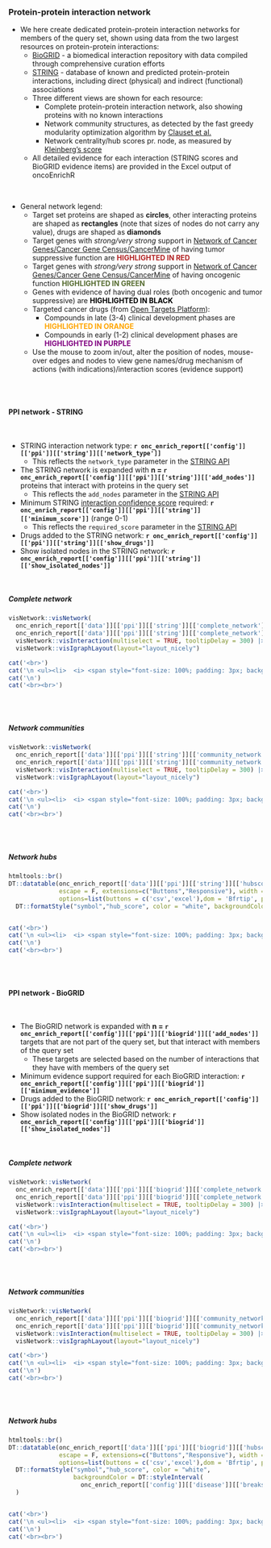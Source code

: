 ### Protein-protein interaction network

* We here create dedicated protein-protein interaction networks for members of the query set, shown using data from the two largest resources on protein-protein interactions:
  * [BioGRID](https://thebiogrid.org) - a biomedical interaction repository with data compiled through comprehensive curation efforts
  * [STRING](https://string-db.org/cgi/about?footer_active_subpage=content) - database of known and predicted protein-protein interactions, including direct (physical) and indirect (functional) associations
  * Three different views are shown for each resource:
    * Complete protein-protein interaction network, also showing proteins with no known interactions
    * Network community structures, as detected by the fast greedy modularity optimization algorithm by [Clauset et al.](http://www.arxiv.org/abs/cond-mat/0408187)
    * Network centrality/hub scores pr. node, as measured by [Kleinberg's score](https://dl.acm.org/citation.cfm?id=324140)
  * All detailed evidence for each interaction (STRING scores and BioGRID evidence items) are provided in the Excel output of oncoEnrichR
  
<br>

* General network legend:
  * Target set proteins are shaped as **circles**, other interacting proteins are shaped as **rectangles** (note that sizes of nodes do not carry any value), drugs are shaped as **diamonds**
  * Target genes with _strong/very strong_ support in [Network of Cancer Genes/Cancer Gene Census/CancerMine](https://sigven.github.io/oncoEnrichR/articles/annotation_resources.html#tumor-suppressorproto-oncogenecancer-driver-annotation) of having tumor suppressive function are <span style="color:firebrick"><b>HIGHLIGHTED IN RED</b></span>
  * Target genes with _strong/very strong_ support in [Network of Cancer Genes/Cancer Gene Census/CancerMine](https://sigven.github.io/oncoEnrichR/articles/annotation_resources.html#tumor-suppressorproto-oncogenecancer-driver-annotation) of having oncogenic function <span style="color:darkolivegreen"><b>HIGHLIGHTED IN GREEN</b></span>
  * Genes with evidence of having dual roles (both oncogenic and tumor suppressive) are <span style="color:black"><b>HIGHLIGHTED IN BLACK</b></span>
  * Targeted cancer drugs (from [Open Targets Platform](https://targetvalidation.org)):
     * Compounds in late (3-4) clinical development phases are <span style="color:orange"><b>HIGHLIGHTED IN ORANGE</b></span>
     * Compounds in early (1-2) clinical development phases are <span style="color:purple"><b>HIGHLIGHTED IN PURPLE</b></span>
  * Use the mouse to zoom in/out, alter the position of nodes, mouse-over edges and nodes to view gene names/drug mechanism of actions (with indications)/interaction scores (evidence support)

<br><br>

#### PPI network - STRING {.tabset}

<br>

  * STRING interaction network type: __`r onc_enrich_report[['config']][['ppi']][['string']][['network_type']]`__
    * This reflects the `network_type` parameter in the [STRING API](https://string-db.org/cgi/help.pl?subpage=api%23getting-the-string-network-interactions)
  * The STRING network is expanded with __n = `r onc_enrich_report[['config']][['ppi']][['string']][['add_nodes']]`__ proteins that interact with proteins in the query set
    * This reflects the `add_nodes` parameter in the [STRING API](https://string-db.org/cgi/help.pl?subpage=api%23getting-the-string-network-interactions)
  * Minimum STRING [interaction confidence score](https://string-db.org/cgi/info) required: __`r onc_enrich_report[['config']][['ppi']][['string']][['minimum_score']]`__ (range 0-1)
    * This reflects the `required_score` parameter in the [STRING API](https://string-db.org/cgi/help.pl?subpage=api%23getting-the-string-network-interactions)
  * Drugs added to the STRING network: __`r onc_enrich_report[['config']][['ppi']][['string']][['show_drugs']]`__ 
  * Show isolated nodes in the STRING network: __`r onc_enrich_report[['config']][['ppi']][['string']][['show_isolated_nodes']]`__

<br>

##### Complete network

```r
visNetwork::visNetwork(
  onc_enrich_report[['data']][['ppi']][['string']][['complete_network']]$nodes, 
  onc_enrich_report[['data']][['ppi']][['string']][['complete_network']]$edges) |>
  visNetwork::visInteraction(multiselect = TRUE, tooltipDelay = 300) |>
  visNetwork::visIgraphLayout(layout="layout_nicely")

```


```r
cat('<br>')
cat('\n <ul><li>  <i> <span style="font-size: 100%; padding: 3px; background-color:#989898; color:white">&nbsp;&nbsp;No protein-protein interactions from STRING were found among members in the query set (with the required association score). Lowering the assocation score threshold of for interactions in STRING may provide a network. &nbsp;&nbsp; </span></i></li></ul>',sep='\n')
cat('\n')
cat('<br><br>')

```

<br><br>

##### Network communities

```r
visNetwork::visNetwork(
  onc_enrich_report[['data']][['ppi']][['string']][['community_network']]$nodes, 
  onc_enrich_report[['data']][['ppi']][['string']][['community_network']]$edges) |>
  visNetwork::visInteraction(multiselect = TRUE, tooltipDelay = 300) |>
  visNetwork::visIgraphLayout(layout="layout_nicely")

```

```r
cat('<br>')
cat('\n <ul><li>  <i> <span style="font-size: 100%; padding: 3px; background-color:#989898; color:white">&nbsp;&nbsp;No network communities were found among members in the query set (with the required association score). Lowering the assocation score threshold of for interactions in STRING may provide a network and associated communities. &nbsp;&nbsp; </span></i></li></ul>',sep='\n')
cat('\n')
cat('<br><br>')

```
<br><br>

##### Network hubs

```r

htmltools::br()
DT::datatable(onc_enrich_report[['data']][['ppi']][['string']][['hubscores']], 
              escape = F, extensions=c("Buttons","Responsive"), width = "100%",
              options=list(buttons = c('csv','excel'),dom = 'Bfrtip', pagelength = 20)) |>
  DT::formatStyle("symbol","hub_score", color = "white", backgroundColor = DT::styleInterval(onc_enrich_report[['config']][['disease']][['breaks']], onc_enrich_report[['config']][['disease']][['colors']]))



```

```r
cat('<br>')
cat('\n <ul><li>  <i> <span style="font-size: 100%; padding: 3px; background-color:#989898; color:white">&nbsp;&nbsp;No hubscores from the protein-protein interaction network were established for members in the query set (with the required association score). Lowering the assocation score threshold of for interactions in STRING may provide a network with hubscores. &nbsp;&nbsp; </span></i></li></ul>',sep='\n')
cat('\n')
cat('<br><br>')

```
<br><br>

#### PPI network - BioGRID {.tabset}

<br>

  * The BioGRID network is expanded with __n = `r onc_enrich_report[['config']][['ppi']][['biogrid']][['add_nodes']]`__ targets that are not part of the query set, but that interact with members of the query set
    * These targets are selected based on the number of interactions that they have with members of the query set
  * Minimum evidence support required for each BioGRID interaction: __`r onc_enrich_report[['config']][['ppi']][['biogrid']][['minimum_evidence']]`__ 
  * Drugs added to the BioGRID network: __`r onc_enrich_report[['config']][['ppi']][['biogrid']][['show_drugs']]`__ 
  * Show isolated nodes in the BioGRID network: __`r onc_enrich_report[['config']][['ppi']][['biogrid']][['show_isolated_nodes']]`__

  
<br>
  
##### Complete network

```r
visNetwork::visNetwork(
  onc_enrich_report[['data']][['ppi']][['biogrid']][['complete_network']]$nodes, 
  onc_enrich_report[['data']][['ppi']][['biogrid']][['complete_network']]$edges) |>
  visNetwork::visInteraction(multiselect = TRUE, tooltipDelay = 300) |>
  visNetwork::visIgraphLayout(layout="layout_nicely")

```


```r
cat('<br>')
cat('\n <ul><li>  <i> <span style="font-size: 100%; padding: 3px; background-color:#989898; color:white">&nbsp;&nbsp;No protein-protein interactions from BioGRID were found among members in the query set (with the required evidence support). Lowering the required evidence support for interactions in BioGRID may provide a network. &nbsp;&nbsp; </span></i></li></ul>',sep='\n')
cat('\n')
cat('<br><br>')

```

<br><br>

##### Network communities

```r
visNetwork::visNetwork(
  onc_enrich_report[['data']][['ppi']][['biogrid']][['community_network']]$nodes, 
  onc_enrich_report[['data']][['ppi']][['biogrid']][['community_network']]$edges) |>
  visNetwork::visInteraction(multiselect = TRUE, tooltipDelay = 300) |>
  visNetwork::visIgraphLayout(layout="layout_nicely")

```

```r
cat('<br>')
cat('\n <ul><li>  <i> <span style="font-size: 100%; padding: 3px; background-color:#989898; color:white">&nbsp;&nbsp;No network communities were found among members in the query set (with the required evidence support). Lowering the required evidence support for interactions in BioGRID may provide a network and associated communities. &nbsp;&nbsp; </span></i></li></ul>',sep='\n')
cat('\n')
cat('<br><br>')

```
<br><br>

##### Network hubs

```r

htmltools::br()
DT::datatable(onc_enrich_report[['data']][['ppi']][['biogrid']][['hubscores']], 
              escape = F, extensions=c("Buttons","Responsive"), width = "100%",
              options=list(buttons = c('csv','excel'),dom = 'Bfrtip', pagelength = 20)) |>
  DT::formatStyle("symbol","hub_score", color = "white", 
                  backgroundColor = DT::styleInterval(
                    onc_enrich_report[['config']][['disease']][['breaks']],                                                                                           onc_enrich_report[['config']][['disease']][['colors']])
  )



```

```r
cat('<br>')
cat('\n <ul><li>  <i> <span style="font-size: 100%; padding: 3px; background-color:#989898; color:white">&nbsp;&nbsp;No hubscores from the protein-protein interaction network were established for members in the query set (with the required evidence support). Lowering the required evidence support for interactions in BioGRID may provide a network with hubscores. &nbsp;&nbsp; </span></i></li></ul>',sep='\n')
cat('\n')
cat('<br><br>')

```
<br><br>


